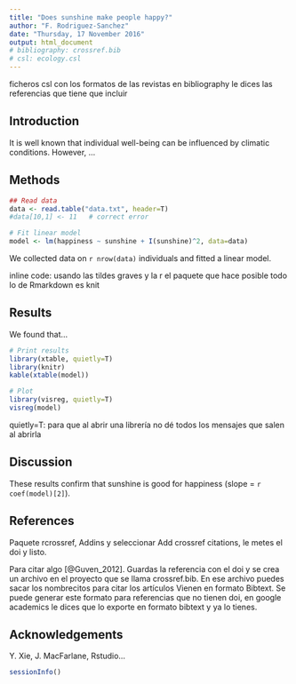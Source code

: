 ```yaml
---
title: "Does sunshine make people happy?"
author: "F. Rodriguez-Sanchez"
date: "Thursday, 17 November 2016"
output: html_document
# bibliography: crossref.bib
# csl: ecology.csl
---
```



ficheros csl con los formatos de las revistas
en bibliography le dices las referencias que tiene que incluir


Introduction
------------

It is well known that individual well-being can be influenced by climatic conditions. However, ...



## Methods

```r
## Read data
data <- read.table("data.txt", header=T)
#data[10,1] <- 11   # correct error

# Fit linear model
model <- lm(happiness ~ sunshine + I(sunshine)^2, data=data)

```

We collected data on `r nrow(data)` individuals and fitted a linear model.

inline code: usando las tildes graves y la r
el paquete que hace posible todo lo de Rmarkdown es knit


Results
-------

We found that...

```r
# Print results
library(xtable, quietly=T)
library(knitr)
kable(xtable(model)) 
```

```r
# Plot
library(visreg, quietly=T)
visreg(model)
```

quietly=T: para que al abrir una librería no dé todos los mensajes que salen al abrirla

Discussion
----------

These results confirm that sunshine is good for happiness (slope = `r coef(model)[2]`).

## References
Paquete rcrossref, Addins y seleccionar Add crossref citations, le metes el doi y listo.

Para citar algo [@Guven_2012]. 
Guardas la referencia con el doi y se crea un archivo en el proyecto que se llama crossref.bib. En ese archivo 
puedes sacar los nombrecitos para citar los artículos
Vienen en formato Bibtext. Se puede generar este formato para referencias que no tienen doi, en google academics
le dices que lo exporte en formato bibtext y ya lo tienes.

Acknowledgements
----------------

Y. Xie, J. MacFarlane, Rstudio...


```r
sessionInfo()
```


